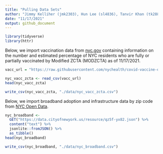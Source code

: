 ```yaml
---
title: "Pulling Data Sets"
author: "Jimmy Kelliher (jmk2303), Hun Lee (sl4836), Tanvir Khan (tk2886), Tucker Morgan (tlm2152), Zachary Katz (zak2132)"
date: "11/17/2021"
output: github_document
---
```


```r
library(tidyverse)
library(httr)
```



Below, we import vaccination data from [nyc.gov](https://www1.nyc.gov/site/doh/covid/covid-19-data-vaccines.page) containing information on the number and estimated percentage of NYC residents who are fully or partially vaccinated by Modified ZCTA (MODZCTA) as of 11/17/2021.
```r
vacc_url = "https://raw.githubusercontent.com/nychealth/covid-vaccine-data/main/people/coverage-by-modzcta-allages.csv"

nyc_vacc_zcta <- read_csv(vacc_url)
head(nyc_vacc_zcta)
```

```r
write_csv(nyc_vacc_zcta, "./data/nyc_vacc_zcta.csv")
```

Below, we import broadband adoption and infrastructure data by zip code from [NYC Open Data](https://data.cityofnewyork.us/City-Government/Broadband-Adoption-and-Infrastructure-by-Zip-Code/qz5f-yx82/data). 
```r
nyc_broadband <- 
  GET("https://data.cityofnewyork.us/resource/qz5f-yx82.json") %>% 
  content("text") %>% 
  jsonlite::fromJSON() %>%
  as_tibble()
head(nyc_broadband)
```

```r
write_csv(nyc_broadband, "./data/nyc_broadband.csv")
```


